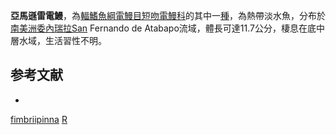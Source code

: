 {{Speciesbox
| taxon = Racenisia fimbriipinna
| binomial_authority = [[Mago-Leccia|Mago-Leccia]], 1994
| status = NE
| status_system = IUCN3.1
}}
'''亞馬遜雷電鰻'''，為[[輻鰭魚綱|輻鰭魚綱]][[電鰻目|電鰻目]][[短吻電鰻科|短吻電鰻科]]的其中一[[種|種]]，為熱帶淡水魚，分布於[[南美洲|南美洲]][[委內瑞拉|委內瑞拉]]San Fernando de Atabapo流域，體長可達11.7公分，棲息在底中層水域，生活習性不明。

==参考文献==
*{{FishBase_species|genus=Racenisia|species=fimbriipinna|year=2015|month=9}}

{{Taxonbar}}
[[Category:雷電鰻屬|fimbriipinna]]
[[Category:1994年描述的鱼类|R]]